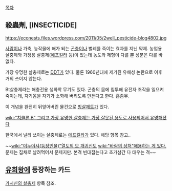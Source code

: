 [[목차]]

== 殺蟲劑, [INSECTICIDE] ==
https://econests.files.wordpress.com/2011/05/2well_pesticide-blog4802.jpg

[[사람]]이나 가축, 농작물에 해가 되는 [[곤충]]이나 벌레를 죽이는 효과를 지닌 약제. 농업용 살충제와 가정용 살충제([[에프킬라]] 등)이 있는데 농도와 제형이 다를 뿐 성분은 다를 바 없다.

가장 유명한 살충제로는 [[DDT]]가 있다. 물론 1960년대에 제기된 유해성 논란으로 이후 거의 쓰이지 않는다.

Bt살충제라는 해충전용 생화학 무기도 있다. 곤충의 몸에 침투해 유전자 조작을 일으켜 죽이는데, 자기몸을 자기가 소화해 버리도록 만든다고 한다. 흠좀무.

이 개념을 완전히 뒤엎어버린 물건으로 [[빙살제트]]가 있다.

[[wiki:"치클론 B" 그리고 가장 유명한 살충제는 가장 잘못된 용도로 사용되어서 유명해졌다]]
 
한국에서 널리 쓰이는 살충제로는 [[에프킬라]]가 있다. 해당 항목 참고..

~~[[wiki:"이누야샤(등장인물)"열도외 모 개귀신]]도 [[wiki:"바람의 상처"애용하는 게 있다.]] 문제는 집채로 날려먹어서 문제지만. 본격 빈대잡는다고 초가삼간 다 태우는 격~~
== [[유희왕]]에 등장하는 카드 ==
[[가시신의 살충제]] 항목 참조.
